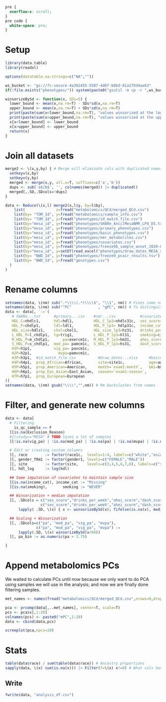 ```css
pre {
  overflow-x: scroll;
}
pre code {
  white-space: pre;
}
```

# Setup
```r
library(data.table)
library(readxl)

options(datatable.na.strings=c("NA",""))

ws_bucket <- "gs://fc-secure-4a392455-5587-4d6f-b8bd-01a1f834ae63"
if(!file.exists("phenotypes/")) system(paste0("gsutil -m cp -r ",ws_bucket,"/phenotypes ."))

winsorizeBySd <- function(x, SDs=5) {
  lower_bound <- mean(x,na.rm=T) - SDs*sd(x,na.rm=T)
  upper_bound <- mean(x,na.rm=T) + SDs*sd(x,na.rm=T)
  print(paste(sum(x<lower_bound,na.rm=T), "values winsorized at the lower bound."))
  print(paste(sum(x>upper_bound,na.rm=T), "values winsorized at the upper bound."))
  x[x<lower_bound] <- lower_bound
  x[x>upper_bound] <- upper_bound
  return(x)
}
```

# Join all datasets
```r
merge2 <- \(x,y,by) { # Merge will eliminate cols with duplicated names along the way.
  setkeyv(x,by)
  setkeyv(y,by)
  merged <- merge(x,y, all.x=T, suffixes=c('a','b'))
  dups <- sub('a$|b$', '', colnames(merged)) |> duplicated()
  merged[,.SD,.SDcols=!dups]
}

data <- Reduce(\(x,l) merge2(x,l$y, by=l$by),
    list(              x=fread("metabolomics/QCd/merged_QCd.csv")                       [,  TOM_Id := V1],
    list(by= "TOM_Id", y=fread("metabolomics/sample_info.csv")                          [,  TOM_Id := sample_id]),
    list(by= "TOM_Id", y=fread("phenotypes/id_match_file.csv")                          [, mesa_id := as.character(Cohort_Specific_Id)]),
    list(by="mesa_id", y=fread("phenotypes/SHARe_AncilMesaNMR_LP4_DS.txt")              [, mesa_id := as.character(subject_id)]),
    list(by="mesa_id", y=fread("phenotypes/primary_phenotypes.csv")                     [, mesa_id := sub("phs000209.v13_", "", `\\_Parent Study Accession with Subject ID\\`)]),
    list(by="mesa_id", y=fread("phenotypes/basic_phenotypes.csv")                       [, mesa_id := sub("phs000209.v13_", "", `\\_Parent Study Accession with Subject ID\\`)]),
    list(by="mesa_id", y=fread("phenotypes/nmr_metabolites.csv")                        [, mesa_id := sub("phs000209.v13_", "", `\\_Parent Study Accession with Subject ID\\`)]),
    list(by="mesa_id", y=fread("phenotypes/covariates.csv")                             [, mesa_id := sub("phs000209.v13_", "", `\\_Parent Study Accession with Subject ID\\`)]),
    list(by="mesa_id", y=fread("phenotypes/freeze9b_sample_annot_2020-08-20.txt")       [, mesa_id := subject_id][!duplicated(mesa_id)]),
    list(by="mesa_id", y=setDT(read_excel("phenotypes/draw_dates_MESA_study_site.xlsx"))[, mesa_id := sidno]),
    list(by= "NWD_Id", y=fread("phenotypes/freeze9_pcair_results.tsv")                  [,  NWD_Id := sample.id]),
    list(by= "NWD_Id", y=fread("genotypes.csv")                                         [,  NWD_Id := NWD_ID])
  )
)
```

# Rename columns
```r
setnames(data, \(nm) sub(".*\\\\(.*)\\\\$", "\\1", nm)) # Fixes some names e.g. "\\phs000209\\pht001116\\phv00084442\\age1c\\" -> "age1c"
setnames(data, \(nm) sub("^PC"            , "gPC", nm)) # To distinguish genetic PCs from metabolite PCs we'll add later
data <- data[, `:=`(
   # SHARe...txt      #primary...csv    #nmr...csv           #covariates.csv           
   HDL_C=nhdlc1,      hdl=hdl1,         HDL_C_lp3=nhdlc31c,  ses_score=F1_PC2_1,       
   HDL_P=chdlp1,      ldl=ldl1,         HDL_P_lp3= hdlp31c,  income_cat=income1,       
   HDL_size=hdlz1,    chol=chol1,       HDL_size_lp3=hz31,   drinks_per_week=alcwkc1,              
   L_HDL_P=l_chdlp1,  tg=trig1,         L_HDL_P_lp3=hl31,    smoking=cig1c,
   M_HDL_P=m_chdlp1,      pa=exercm1c,  M_HDL_P_lp3=hm31,    ahei_score=ahei_2010_1,
   S_HDL_P=s_chdlp1,  mod_pa= pamcm1c,  S_HDL_P_lp3=hs31,    dash_score=dash_sodium1,
   H1P=h1p1,          vig_pa= pavcm1c,                        
   H2P=h2p1,            mvpa=pamvcm1c,
   H3P=h3p1,  #id_match_file.csv          #draw_dates...xlsx     #basic...csv                                              
   H4P=h4p1,  prop_African=African,       site=site1c,           age=age1c,                                                
   H5P=h5p1,  prop_American=American,     month=`exam1:month`,   bmi=bmi1c,                                                
   H6P=h6p1,  prop_Eas_Asian=East_Asian,  season=`exam1:season`,                  
   H7P=h7p1,  prop_European=European
)]
setnames(data, \(nm) gsub("\\\\","",nm)) # Rm backslashes from names
```

# Filter, and generate new columns
```r
data <- data[
  # Filtering
    is_qc_sample == F
  ][is.na(Exclusion_Reason)
  #][study=="MESA" # TODO loses a lot of samples
  ][!is.na(vig_pa) | !is.na(mod_pa) | !is.na(pa) | !is.na(mvpa) | !is.na(rs295849)

  # Edit or creating custom columns
  ][, race        := factor(race1c,  levels=1:4, labels=c("white","asian","hispanic","african-american"))
  ][, gender_f0m1 := factor(gender1, levels=c("FEMALE","MALE"))
  ][, site        := factor(site,    levels=c(3,4,5,6,7,8), labels=c("s3","s4","s5","s6","s7","s8"))
  ][, hdl_log     := log(hdl) 

  ## Some imputation of covariates to maintain sample size
  ][is.na(income_cat), income_cat := "Missing"
  ][is.na(smoking),       smoking := "NEVER"

  ## Winsorization + median imputation
  ][, .SDcols = c("ses_score","drinks_per_week","ahei_score","dash_score"),
                c("ses_score","drinks_per_week","ahei_score","dash_score") :=
      lapply( .SD, \(x) { x <- winsorizeBySd(x); fifelse(is.na(x), median(x,na.rm=T), x) })

  ## Scaling + Winsorization
  ][, .SDcols=c("pa", "mod_pa", "vig_pa", "mvpa"),
              c("pa", "mod_pa", "vig_pa", "mvpa") :=
      lapply(.SD, \(x) winsorizeBySd(x/60))
  ][, pa_bin := as.numeric(pa > 3.75)

]
```

# Append metabolomics PCs
We waited to calculate PCs until now because we only want to do PCA using samples we will use in the analysis; and now we are finally done filtering samples.
```r
met_names <- names(fread("metabolomics/QCd/merged_QCd.csv",nrows=0,drop=1))

pca <- prcomp(data[,..met_names], center=T, scale=T)
pcs <- pca$x[,1:20]
colnames(pcs) <- paste0("mPC",1:20)
data <- cbind(data,pcs)

screeplot(pca,npcs=20)
```

# Stats
```r
table(data$race) / sum(table(data$race)) # Ancestry proportions
sapply(data, \(x) sum(is.na(x))) |> Filter(f=\(x) x!=0) # What cols have missing values, and how many
```

## Write
```r
fwrite(data, "analysis_df.csv")
```
